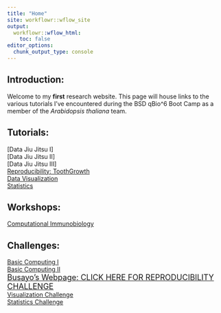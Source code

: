 ```yaml
---
title: "Home"
site: workflowr::wflow_site
output:
  workflowr::wflow_html:
    toc: false
editor_options:
  chunk_output_type: console
---
```

## Introduction:

Welcome to my **first** research website. This page will house links to the various tutorials I've encountered during the BSD qBio^6 Boot Camp as a member of the *Arabidopsis thaliana* team.

## Tutorials:

[Data Jiu Jitsu I]\
[Data Jiu Jitsu II]\
[Data Jiu Jitsu III]\
[Reproducibility: ToothGrowth](toothgrowth.html)\
[Data Visualization](ggplottutorial.html)\
[Statistics](statstutorial.html)\

## Workshops:

[Computational Immunobiology](immunobiology.html)

## Challenges:

[ Basic Computing I](computingchallengeI.html)\
[ Basic Computing II](computingchallengeII.html)\
[ <font size="4">Busayo's Webpage: CLICK HERE FOR REPRODUCIBILITY CHALLENGE</font>](https://busayob.github.io/myproject/)\
[ Visualization Challenge](visualizationchallenge.html)\
[ Statistics  Challenge](statisticschallenge.html)\

